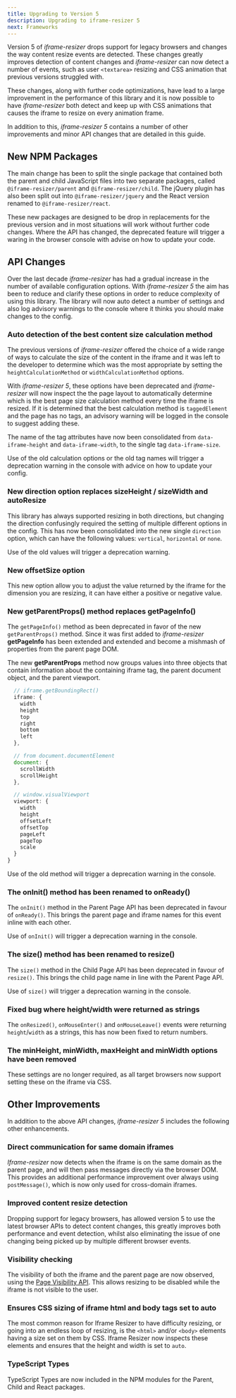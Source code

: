 ```yaml
---
title: Upgrading to Version 5
description: Upgrading to iframe-resizer 5
next: Frameworks
---
```



Version 5 of _iframe-resizer_ drops support for legacy browsers and changes the way content resize events are detected. These changes greatly improves detection of content changes and _iframe-resizer_ can now detect a number of events, such as user `<textarea>` resizing and CSS animation that previous versions struggled with.

These changes, along with further code optimizations, have lead to a large improvement in the performance of this library and it is now possible to have _iframe-resizer_ both detect and keep up with CSS animations that causes the iframe to resize on every animation frame.

In addition to this, _iframe-resizer 5_ contains a number of other improvements and minor API changes that are detailed in this guide.

## New NPM Packages

The main change has been to split the single package that contained both the parent and child JavaScript files into two separate packages, called `@iframe-resizer/parent` and `@iframe-resizer/child`. The jQuery plugin has also been split out into `@iframe-resizer/jquery` and the React version renamed to `@iframe-resizer/react`.

These new packages are designed to be drop in replacements for the previous version and in most situations will work without further code changes. Where the API has changed, the deprecated feature will trigger a waring in the browser console with advise on how to update your code.

## API Changes

Over the last decade _iframe-resizer_ has had a gradual increase in the number of available configuration options. With _iframe-resizer 5_ the aim has been to reduce and clarify these options in order to reduce complexity of using this library. The library will now auto detect a number of settings and also log advisory warnings to the console where it thinks you should make changes to the config.

### Auto detection of the best content size calculation method

The previous versions of _iframe-resizer_ offered the choice of a wide range of ways to calculate the size of the content in the iframe and it was left to the developer to determine which was the most appropriate by setting the `heightCalculationMethod` or `widthCalculationMethod` options.

With _iframe-resizer 5_, these options have been deprecated and _iframe-resizer_ will now inspect the the page layout to automatically determine which is the best page size calculation method every time the iframe is resized. If it is determined that the best calculation method is `taggedElement` and the page has no tags, an advisory warning will be logged in the console to suggest adding these.

The name of the tag attributes have now been consolidated from `data-iframe-height` and `data-iframe-width`, to the single tag `data-iframe-size`.

Use of the old calculation options or the old tag names will trigger a deprecation warning in the console with advice on how to update your config.

### New <span class="option">direction</span> option replaces <span class="option">sizeHeight</span> / <span class="option">sizeWidth</span> and <span class="option">autoResize</span>

This library has always supported resizing in both directions, but changing the direction confusingly required the setting of multiple different options in the config. This has now been consolidated into the new single `direction` option, which can have the following values: `vertical`, `horizontal` or `none`.

Use of the old values will trigger a deprecation warning.

### New <span class="option">offsetSize</span> option

This new option allow you to adjust the value returned by the iframe for the dimension you are resizing, it can have either a positive or negative value.

### New <span class="option">getParentProps()</span> method replaces <span class="option">getPageInfo()</span>

The `getPageInfo()` method as been deprecated in favor of the new `getParentProps()` method. Since it was first added to _iframe-resizer_ **getPageInfo** has been extended and extended and become a mishmash of properties from the 
parent page DOM.

The new **getParentProps** method now groups values into three objects that contain information about the containing iframe tag, the parent document object, and the parent viewport.

```js
  // iframe.getBoundingRect()
  iframe: {
    width
    height
    top
    right
    bottom
    left
  },

  // from document.documentElement
  document: {
    scrollWidth
    scrollHeight
  },

  // window.visualViewport
  viewport: {
    width
    height
    offsetLeft
    offsetTop
    pageLeft
    pageTop
    scale
  }
}
```

Use of the old method will trigger a deprecation warning in the console.

### The <span class="option">onInit()</span> method has been renamed to <span class="option">onReady()</span>

The `onInit()` method in the Parent Page API has been deprecated in favour of `onReady()`. This brings the parent page and iframe names for this event inline with each other. 

Use of `onInit()` will trigger a deprecation warning in the console.

### The <span class="option">size()</span> method has been renamed to <span class="option">resize()</span>

The `size()` method in the Child Page API has been deprecated in favour of `resize()`. This brings the child page name in line with the Parent Page API. 

Use of `size()` will trigger a deprecation warning in the console.

### Fixed bug where height/width were returned as strings

The `onResized()`, `onMouseEnter()` and `onMouseLeave()` events were returning `height`/`width` as a strings, this has now been fixed to return numbers.

### The <span class="option">minHeight</span>, <span class="option">minWidth</span>, <span class="option">maxHeight</span> and <span class="option">minWidth</span> options have been removed

These settings are no longer required, as all target browsers now support setting these on the iframe via CSS.

## Other Improvements

In addition to the above API changes, _iframe-resizer 5_ includes the following other enhancements.

### Direct communication for same domain iframes

_Iframe-resizer_ now detects when the iframe is on the same domain as the parent page, and will then pass messages directly via the browser DOM. This provides an additional performance improvement over always using `postMessage()`, which is now only used for cross-domain iframes.

### Improved content resize detection

Dropping support for legacy browsers, has allowed version 5 to use the latest browser APIs to detect content changes, this greatly improves both performance and event detection, whilst also eliminating the issue of one changing being picked up by multiple different browser events.

### Visibility checking

The visibility of both the iframe and the parent page are now observed, using the 
[Page Visibility API](https://developer.mozilla.org/en-US/docs/Web/API/Page_Visibility_API). 
This allows resizing to be disabled while the iframe is not visible to the user.

### Ensures CSS sizing of iframe html and body tags set to auto

The most common reason for Iframe Resizer to have difficulty resizing, or going into an endless loop of resizing, is the `<html>` and/or `<body>` elements having a size set on them by CSS. Iframe Resizer now inspects these elements and ensures that the height and width is set to `auto`.

### TypeScript Types

TypeScript Types are now included in the NPM modules for the Parent, Child and React packages.

<FeedbackComponent />
